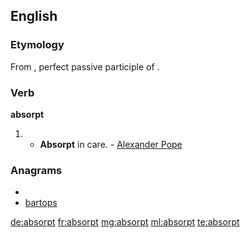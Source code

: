 ==English==

===Etymology===
From {{etyl|la}} {{term|absorptus|lang=la}}, perfect passive participle of {{term|absorbeo|absorbeō|absorb|lang=la}}.

===Verb===
'''absorpt'''

# {{past participle of|absorb}}
#* '''Absorpt''' in care. - [[w:Alexander Pope|Alexander Pope]]

===Anagrams===
* {{alphagram|aboprst}}
* [[bartops#English|bartops]]

[[de:absorpt]]
[[fr:absorpt]]
[[mg:absorpt]]
[[ml:absorpt]]
[[te:absorpt]]